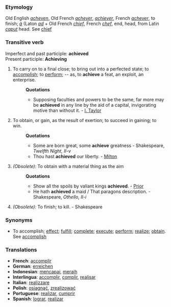===Etymology===
Old English ''[[acheven]]'', Old French ''[[achever]]'', ''[[achiever]]'', French ''[[achever]]'', to finish; ''[[à]]'' (Laton ''[[ad]]'' + Old French ''[[chief]]'', French ''[[chef]]'', end, head, from Latin ''[[caput]]'' head. See [[chief]]
===Transitive verb===
Imperfect and past participle: '''achieved''' <br>
Present participle: '''Achieving'''
#To carry on to a final close; to bring out into a perfected state; to [[accomplish]]; to [[perform]]; -- as, to '''achieve''' a feat, an exploit, an enterprise.
#:'''Quotations'''
#:*Supposing faculties and powers to be the same, far more may be '''achieved''' in any line by the aid of a capital, invigorating motive than without it. - [[I. Taylor]]
#To obtain, or gain, as the result of exertion; to succeed in gaining; to win.
#:'''Quotations'''
#:*Some are born great, some '''achieve''' greatness - Shakespeare, ''Twelfth Night, II-v''
#:*Thou hast '''achieved''' our liberty. - [[Milton]]
#''(Obsolete):'' To obtain with a material thing as the aim
#:'''Quotations'''
#:*Show all the spoils by valiant kings '''achieved'''. - [[Prior]]
#:*He hath '''achieved''' a maid / That paragons description. - Shakespeare, ''Othello, II-i''
#''(Obsolete):'' To finish; to kill. - Shakespeare
===Synonyms===
*To accomplish; [[effect]]; [[fulfill]]; [[complete]]; [[execute]]; [[perform]]; [[realize]]; [[obtain]]. See [[accomplish]]

=== Translations ===
*'''French''': [[accomplir]] 
*'''German''': [[erreichen]] 
*'''Indonesian''': [[capai|mencapai]], [[raih|meraih]]
*'''Interlingua''': [[accomplir]], [[complir]], [[realisar]] 
*'''Italian''': [[realizzare]] 
*'''Polish''': [[osiągnąć]], [[zrealizować]]
*'''Portuguese''': [[realizar]], [[cumprir]]
*'''Spanish''': [[lograr]], [[realizar]]